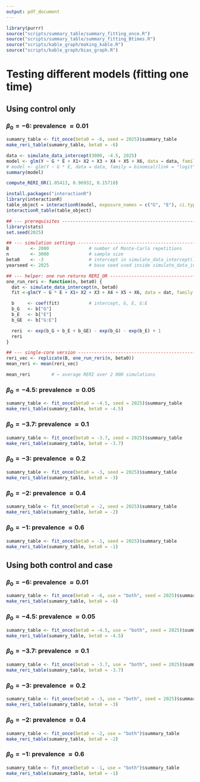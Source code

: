 ```yaml
---
output: pdf_document
---
```

```r
library(purrr)
source("scripts/summary_table/summary_fitting_once.R")
source("scripts/summary_table/summary_fitting_Btimes.R")
source("scripts/kable_graph/making_kable.R")
source("scripts/kable_graph/bias_graph.R")
```

# Testing different models (fitting one time)

## Using control only

### $\beta_0=-6$: prevalence $\approx0.01$

```r
sumamry_table <- fit_once(beta0 = -6, seed = 2025)$summary_table
make_reri_table(sumamry_table, beta0 = -6)
```

```r
data <- simulate_data_intercept(3000, -4.5, 2025)
model <- glm(Y ~ G * E + X1+ X2 + X3 + X4 + X5 + X6, data = data, family = binomial(link = "logit"))
# model <- glm(Y ~ G * E, data = data, family = binomial(link = "logit"))
summary(model)

compute_RERI_OR(1.05413, 0.96932, 0.15710)
```

```r
install.packages("interactionR")
library(interactionR)
table_object = interactionR(model, exposure_names = c("G", "E"), ci.type = "mover", ci.level = 0.95, em = F, recode = F)
interactionR_table(table_object)
```

```r
## --- prerequisites ---------------------------------------------------------
library(stats)
set.seed(2025)

## --- simulation settings ---------------------------------------------------
B        <- 2000               # number of Monte-Carlo repetitions
n        <- 3000               # sample size
beta0    <- -3                 # intercept in simulate_data_intercept()
yearseed <- 2025               # base seed used inside simulate_data_intercept()

## --- helper: one run returns RERI_OR --------------------------------------
one_run_reri <- function(n, beta0) {
  dat <- simulate_data_intercept(n, beta0)
  fit <-glm(Y ~ G * E + X1+ X2 + X3 + X4 + X5 + X6, data = dat, family = binomial(link = "logit"))

  b     <- coef(fit)           # intercept, G, E, G:E
  b_G   <- b["G"]
  b_E   <- b["E"]
  b_GE  <- b["G:E"]

  reri  <- exp(b_G + b_E + b_GE) - exp(b_G) - exp(b_E) + 1
  reri
}

## --- single-core version ---------------------------------------------------
reri_vec <- replicate(B, one_run_reri(n, beta0))
mean_reri <- mean(reri_vec)

mean_reri        # ← average RERI over 2 000 simulations


```

### $\beta_0=-4.5$: prevalence $\approx0.05$

```r
sumamry_table <- fit_once(beta0 = -4.5, seed = 2025)$summary_table
make_reri_table(sumamry_table, beta0 = -4.5)
```

### $\beta_0=-3.7$: prevalence $\approx0.1$

```r
sumamry_table <- fit_once(beta0 = -3.7, seed = 2025)$summary_table
make_reri_table(sumamry_table, beta0 = -3.7)
```

### $\beta_0=-3$: prevalence $\approx0.2$

```r
sumamry_table <- fit_once(beta0 = -3, seed = 2025)$summary_table
make_reri_table(sumamry_table, beta0 = -3)
```


\newpage


### $\beta_0=-2$: prevalence $\approx0.4$

```r
sumamry_table <- fit_once(beta0 = -2, seed = 2025)$summary_table
make_reri_table(sumamry_table, beta0 = -2)
```

### $\beta_0=-1$: prevalence $\approx0.6$

```r
sumamry_table <- fit_once(beta0 = -1, seed = 2025)$summary_table
make_reri_table(sumamry_table, beta0 = -1)
```


\newpage


## Using both control and case

### $\beta_0=-6$: prevalence $\approx0.01$

```r
sumamry_table <- fit_once(beta0 = -6, use = "both", seed = 2025)$summary_table
make_reri_table(sumamry_table, beta0 = -6)
```


### $\beta_0=-4.5$: prevalence $\approx0.05$

```r
sumamry_table <- fit_once(beta0 = -4.5, use = "both", seed = 2025)$summary_table
make_reri_table(sumamry_table, beta0 = -4.5)
```

### $\beta_0=-3.7$: prevalence $\approx0.1$

```r
sumamry_table <- fit_once(beta0 = -3.7, use = "both", seed = 2025)$summary_table
make_reri_table(sumamry_table, beta0 = -3.7)
```

### $\beta_0=-3$: prevalence $\approx0.2$

```r
sumamry_table <- fit_once(beta0 = -3, use = "both", seed = 2025)$summary_table
make_reri_table(sumamry_table, beta0 = -3)
```


\newpage


### $\beta_0=-2$: prevalence $\approx0.4$

```r
sumamry_table <- fit_once(beta0 = -2, use = "both")$summary_table
make_reri_table(sumamry_table, beta0 = -2)
```

### $\beta_0=-1$: prevalence $\approx0.6$

```r
sumamry_table <- fit_once(beta0 = -1, use = "both")$summary_table
make_reri_table(sumamry_table, beta0 = -1)
```